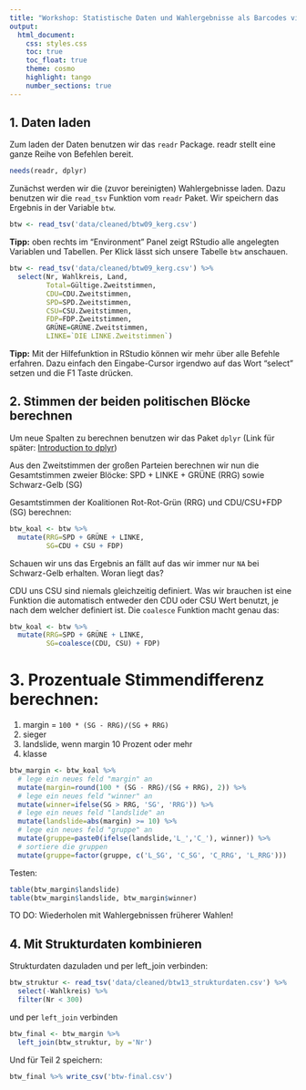 ```yaml
---
title: "Workshop: Statistische Daten und Wahlergebnisse als Barcodes visualisieren"
output:
  html_document:
    css: styles.css
    toc: true
    toc_float: true
    theme: cosmo
    highlight: tango
    number_sections: true
---
```




## 1. Daten laden

Zum laden der Daten benutzen wir das `readr` Package. readr stellt eine ganze Reihe von Befehlen bereit.

```r
needs(readr, dplyr)
```

Zunächst werden wir die (zuvor bereinigten) Wahlergebnisse laden. Dazu benutzen wir die `read_tsv` Funktion vom `readr` Paket. Wir speichern das Ergebnis in der Variable `btw`.

```r
btw <- read_tsv('data/cleaned/btw09_kerg.csv')
```

**Tipp:** oben rechts im "Environment" Panel zeigt RStudio alle angelegten Variablen und Tabellen. Per Klick lässt sich unsere Tabelle `btw` anschauen.

```r
btw <- read_tsv('data/cleaned/btw09_kerg.csv') %>% 
  select(Nr, Wahlkreis, Land,
         Total=Gültige.Zweitstimmen,
         CDU=CDU.Zweitstimmen,
         SPD=SPD.Zweitstimmen,
         CSU=CSU.Zweitstimmen,
         FDP=FDP.Zweitstimmen,
         GRÜNE=GRÜNE.Zweitstimmen,
         LINKE=`DIE LINKE.Zweitstimmen`)
```

**Tipp:** Mit der Hilfefunktion in RStudio können wir mehr über alle Befehle erfahren. Dazu einfach den Eingabe-Cursor irgendwo auf das Wort "select" setzen und die F1 Taste drücken.

## 2. Stimmen der beiden politischen Blöcke berechnen

Um neue Spalten zu berechnen benutzen wir das Paket `dplyr` (Link für später: [Introduction to dplyr](https://cran.rstudio.com/web/packages/dplyr/vignettes/introduction.html))

Aus den Zweitstimmen der großen Parteien berechnen wir nun die Gesamtstimmen zweier Blöcke: SPD + LINKE + GRÜNE (RRG) sowie Schwarz-Gelb (SG)

Gesamtstimmen der Koalitionen Rot-Rot-Grün (RRG) und CDU/CSU+FDP (SG) berechnen:
  
```r
btw_koal <- btw %>%
  mutate(RRG=SPD + GRÜNE + LINKE,
         SG=CDU + CSU + FDP)
```

Schauen wir uns das Ergebnis an fällt auf das wir immer nur `NA` bei Schwarz-Gelb erhalten. Woran liegt das?

CDU uns CSU sind niemals gleichzeitig definiert. Was wir brauchen ist eine Funktion die automatisch entweder den CDU oder CSU Wert benutzt, je nach dem welcher definiert ist. Die `coalesce` Funktion macht genau das:

```r
btw_koal <- btw %>%
  mutate(RRG=SPD + GRÜNE + LINKE,
         SG=coalesce(CDU, CSU) + FDP)
```


# 3. Prozentuale Stimmendifferenz berechnen:
  
1. margin = `100 * (SG - RRG)/(SG + RRG)`
2. sieger
3. landslide, wenn margin 10 Prozent oder mehr
4. klasse

```r
btw_margin <- btw_koal %>% 
  # lege ein neues feld "margin" an
  mutate(margin=round(100 * (SG - RRG)/(SG + RRG), 2)) %>% 
  # lege ein neues feld "winner" an
  mutate(winner=ifelse(SG > RRG, 'SG', 'RRG')) %>% 
  # lege ein neues feld "landslide" an
  mutate(landslide=abs(margin) >= 10) %>% 
  # lege ein neues feld "gruppe" an
  mutate(gruppe=paste0(ifelse(landslide,'L_','C_'), winner)) %>% 
  # sortiere die gruppen
  mutate(gruppe=factor(gruppe, c('L_SG', 'C_SG', 'C_RRG', 'L_RRG')))
```

Testen:

```r
table(btw_margin$landslide)
table(btw_margin$landslide, btw_margin$winner)
```

TO DO: Wiederholen mit Wahlergebnissen früherer Wahlen!

## 4. Mit Strukturdaten kombinieren

Strukturdaten dazuladen und per left_join verbinden:
  
```r
btw_struktur <- read_tsv('data/cleaned/btw13_strukturdaten.csv') %>%
  select(-Wahlkreis) %>% 
  filter(Nr < 300)
```

und per `left_join` verbinden
  
```r
btw_final <- btw_margin %>% 
  left_join(btw_struktur, by ='Nr')
```

Und für Teil 2 speichern:

```r
btw_final %>% write_csv('btw-final.csv')
```




